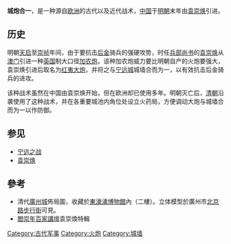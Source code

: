 {{unreferenced|time=2015-01-17T03:09:02+00:00}}
'''城炮合一'''，是一种源自[[欧洲|欧洲]]的古代以及近代战术，[[中国|中国]]于[[明朝|明朝]]末年由[[袁崇焕|袁崇焕]]引进。

== 历史 ==
明朝[[天启|天启]]至[[崇祯|崇祯]]年间，由于要抗击[[后金|后金]]骑兵的强硬攻势，时任[[兵部尚书|兵部尚书]]的[[袁崇焕|袁崇焕]]从[[澳门|澳门]]引进一种[[英国|英国]]制大口径[[加农炮|加农炮]]，该种加农炮威力要比明朝自产的火炮要强大，袁崇焕引进后取名为[[红夷大炮|红夷大炮]]，并将之与[[兴城市|宁远城]]城墙合而为一，以有效抗击后金骑兵的进攻。

该种战术虽然在中国由袁崇焕开始，但在欧洲却已使用多年。明朝灭亡后，[[清朝|清朝]]沿袭使用了这种战术，并在各重要城池内角位处设立火药局，方便调动大炮与城墙合而为一以作防御。

== 参见 ==
*[[宁远之战|宁远之战]]
*[[袁崇焕|袁崇焕]]

== 參考 ==
*清代[[廣州城|廣州城]]佈局圖，收藏於[[东濠涌|東濠涌博物館]]內（二樓）。立体模型於廣州市[[北京路步行街|北京路步行街]]可見。
*[[閻崇年|閻崇年]][[百家講壇|百家講壇]]袁崇煥特輯

[[Category:古代军事|Category:古代军事]]
[[Category:火炮|Category:火炮]]
[[Category:城墙|Category:城墙]]